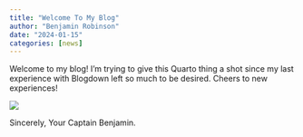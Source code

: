 ```yaml
---
title: "Welcome To My Blog"
author: "Benjamin Robinson"
date: "2024-01-15"
categories: [news]
---
```


Welcome to my blog! I'm trying to give this Quarto thing a shot since my last experience with Blogdown left so much to be desired. Cheers to new experiences!

![](IMG_3152.JPG)

Sincerely, Your Captain Benjamin.
